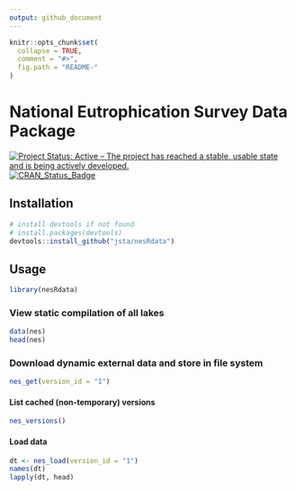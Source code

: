 ```yaml
---
output: github_document
---
```


<!-- README.md is generated from README.Rmd. Please edit that file -->

```r
knitr::opts_chunk$set(
  collapse = TRUE,
  comment = "#>",
  fig.path = "README-"
)
```

# National Eutrophication Survey Data Package

[![Project Status: Active – The project has reached a stable, usable state and is being actively developed.](http://www.repostatus.org/badges/latest/active.svg)](http://www.repostatus.org/#active)
[![CRAN_Status_Badge](http://www.r-pkg.org/badges/version/nesRdata)](https://cran.r-project.org/package=nesRdata)

## Installation

```r
# install devtools if not found
# install.packages(devtools)
devtools::install_github("jsta/nesRdata")
```


## Usage

```r
library(nesRdata)
```

### View static compilation of all lakes

```r
data(nes)
head(nes)
```

### Download dynamic external data and store in file system

```r
nes_get(version_id = "1")
```

#### List cached (non-temporary) versions

```r
nes_versions()
```

#### Load data

```r
dt <- nes_load(version_id = "1")
names(dt)
lapply(dt, head)
```

